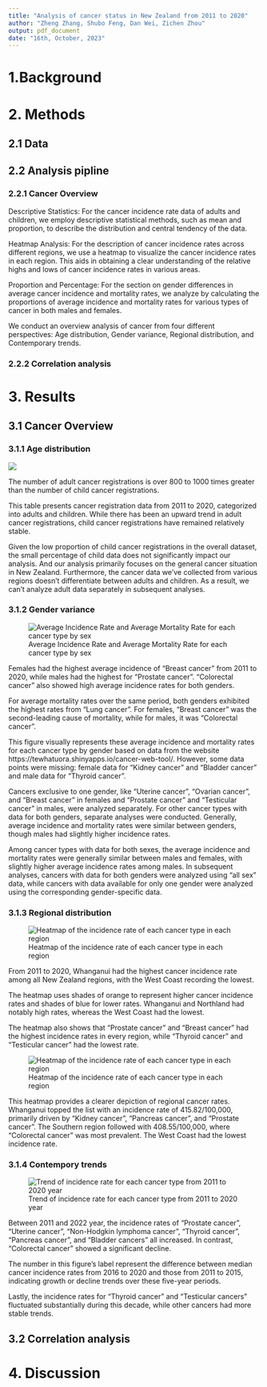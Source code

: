---
title: "Analysis of cancer status in New Zealand from 2011 to 2020"
author: "Zheng Zhang, Shubo Feng, Dan Wei, Zichen Zhou"
output: pdf_document
date: "16th, October, 2023"
---

# 1.Background


# 2. Methods

## 2.1 Data


## 2.2 Analysis pipline


### 2.2.1 Cancer Overview

Descriptive Statistics: For the cancer incidence rate data of adults and children, we employ descriptive statistical methods, such as mean and proportion, to describe the distribution and central tendency of the data.

Heatmap Analysis: For the description of cancer incidence rates across different regions, we use a heatmap to visualize the cancer incidence rates in each region. This aids in obtaining a clear understanding of the relative highs and lows of cancer incidence rates in various areas.

Proportion and Percentage: For the section on gender differences in average cancer incidence and mortality rates, we analyze by calculating the proportions of average incidence and mortality rates for various types of cancer in both males and females.

We conduct an overview analysis of cancer from four different perspectives: Age distribution, Gender variance, Regional distribution, and Contemporary trends.

### 2.2.2 Correlation analysis


# 3. Results

## 3.1 Cancer Overview

### 3.1.1 Age distribution

![ ](age.png)

The number of adult cancer registrations is over 800 to 1000 times greater than the number of child cancer registrations.

This table presents cancer registration data from 2011 to 2020, categorized into adults and children. While there has been an upward trend in adult cancer registrations, child cancer registrations have remained relatively stable.

Given the low proportion of child cancer registrations in the overall dataset, the small percentage of child data does not significantly impact our analysis. And our analysis primarily focuses on the general cancer situation in New Zealand. Furthermore, the cancer data we've collected from various regions doesn't differentiate between adults and children. As a result, we can't analyze adult data separately in subsequent analyses.

### 3.1.2 Gender variance

![Average Incidence Rate and Average Mortality Rate for each cancer type by sex](gendervariance.png)

Females had the highest average incidence of “Breast cancer” from 2011 to 2020, while males had the highest for “Prostate cancer”. “Colorectal cancer” also showed high average incidence rates for both genders.

For average mortality rates over the same period, both genders exhibited the highest rates from “Lung cancer”. For females, “Breast cancer” was the second-leading cause of mortality, while for males, it was “Colorectal cancer”.

This figure visually represents these average incidence and mortality rates for each cancer type by gender based on data from the website https://tewhatuora.shinyapps.io/cancer-web-tool/. However, some data points were missing: female data for “Kidney cancer” and “Bladder cancer” and male data for “Thyroid cancer”.

Cancers exclusive to one gender, like “Uterine cancer”, “Ovarian cancer”, and “Breast cancer” in females and “Prostate cancer” and “Testicular cancer” in males, were analyzed separately. For other cancer types with data for both genders, separate analyses were conducted. Generally, average incidence and mortality rates were similar between genders, though males had slightly higher incidence rates.

Among cancer types with data for both sexes, the average incidence and mortality rates were generally similar between males and females, with slightly higher average incidence rates among males. In subsequent analyses, cancers with data for both genders were analyzed using "all sex" data, while cancers with data available for only one gender were analyzed using the corresponding gender-specific data.

### 3.1.3 Regional distribution

![Heatmap of the incidence rate of each cancer type in each region](regionaldistribution1.png)

From 2011 to 2020, Whanganui had the highest cancer incidence rate among all New Zealand regions, with the West Coast recording the lowest.

The heatmap uses shades of orange to represent higher cancer incidence rates and shades of blue for lower rates. Whanganui and Northland had notably high rates, whereas the West Coast had the lowest.

The heatmap also shows that “Prostate cancer” and “Breast cancer” had the highest incidence rates in every region, while “Thyroid cancer” and “Testicular cancer” had the lowest rate.

![Heatmap of the incidence rate of each cancer type in each region](regionaldistribution2.png)

This heatmap provides a clearer depiction of regional cancer rates. Whanganui topped the list with an incidence rate of 415.82/100,000, primarily driven by “Kidney cancer”, “Pancreas cancer”, and “Prostate cancer”. The Southern region followed with 408.55/100,000, where “Colorectal cancer” was most prevalent. The West Coast had the lowest incidence rate.

### 3.1.4 Contempory trends

![Trend of incidence rate for each cancer type from 2011 to 2020 year](contemporytrends.png)

Between 2011 and 2022 year, the incidence rates of “Prostate cancer”, “Uterine cancer”, “Non-Hodgkin lymphoma cancer”, “Thyroid cancer”, “Pancreas cancer”, and “Bladder cancers” all increased. In contrast, “Colorectal cancer” showed a significant decline.

The number in this figure's label represent the difference between median cancer incidence rates from 2016 to 2020 and those from 2011 to 2015, indicating growth or decline trends over these five-year periods.

Lastly, the incidence rates for “Thyroid cancer” and “Testicular cancers” fluctuated substantially during this decade, while other cancers had more stable trends.

## 3.2 Correlation analysis

# 4. Discussion


